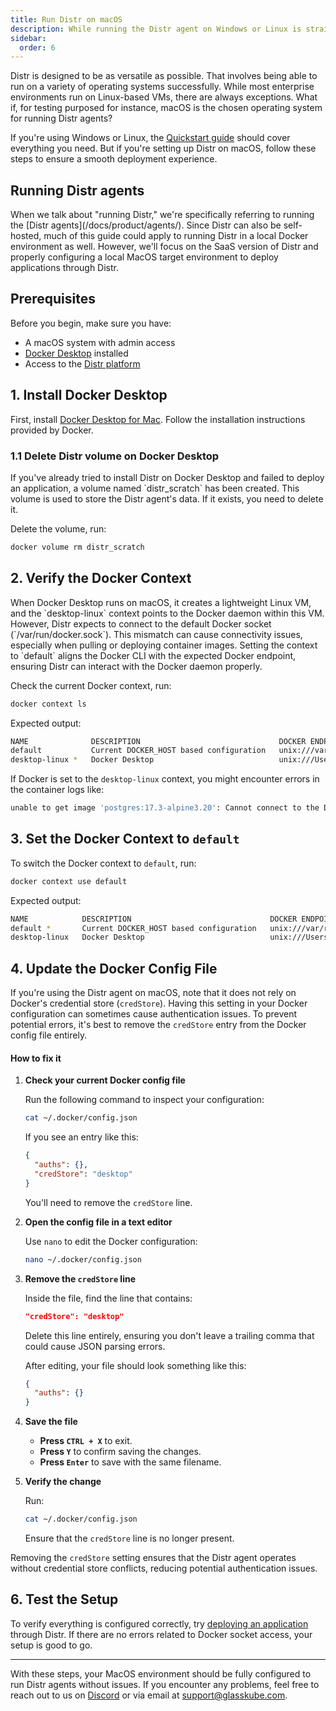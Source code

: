 ```yaml
---
title: Run Distr on macOS
description: While running the Distr agent on Windows or Linux is straightforward, macOS may require a few additional tweaks.
sidebar:
  order: 6
---
```



Distr is designed to be as versatile as possible. That involves being able to run on a variety of operating systems successfully. While most enterprise environments run on Linux-based VMs, there are always exceptions. What if, for testing purposed for instance, macOS is the chosen operating system for running Distr agents?

If you're using Windows or Linux, the [Quickstart guide](/docs/getting-started/quickstart/) should cover everything you need. But if you're setting up Distr on macOS, follow these steps to ensure a smooth deployment experience.

## Running Distr agents

<Aside type="note">
  When we talk about "running Distr," we're specifically referring to running
  the [Distr agents](/docs/product/agents/). Since Distr can also be
  self-hosted, much of this guide could apply to running Distr in a local Docker
  environment as well. However, we'll focus on the SaaS version of Distr and
  properly configuring a local MacOS target environment to deploy applications
  through Distr.
</Aside>

## Prerequisites

Before you begin, make sure you have:

- A macOS system with admin access
- [Docker Desktop](https://www.docker.com/products/docker-desktop/) installed
- Access to the [Distr platform](https://app.distr.sh/)

## 1. Install Docker Desktop

First, install [Docker Desktop for Mac](https://docs.docker.com/desktop/setup/install/mac-install/). Follow the installation instructions provided by Docker.

### 1.1 Delete Distr volume on Docker Desktop

<Aside type="note">
  If you've already tried to install Distr on Docker Desktop and failed to
  deploy an application, a volume named `distr_scratch` has been created. This
  volume is used to store the Distr agent's data. If it exists, you need to
  delete it.
</Aside>

Delete the volume, run:

```sh
docker volume rm distr_scratch
```

## 2. Verify the Docker Context

<Aside type="caution">
  When Docker Desktop runs on macOS, it creates a lightweight Linux VM, and the
  `desktop-linux` context points to the Docker daemon within this VM. However,
  Distr expects to connect to the default Docker socket
  (`/var/run/docker.sock`). This mismatch can cause connectivity issues,
  especially when pulling or deploying container images. Setting the context to
  `default` aligns the Docker CLI with the expected Docker endpoint, ensuring
  Distr can interact with the Docker daemon properly.
</Aside>

Check the current Docker context, run:

```sh
docker context ls
```

Expected output:

```sh
NAME              DESCRIPTION                               DOCKER ENDPOINT                                  ERROR
default           Current DOCKER_HOST based configuration   unix:///var/run/docker.sock
desktop-linux *   Docker Desktop                            unix:///Users/jakepage/.docker/run/docker.sock
```

If Docker is set to the `desktop-linux` context, you might encounter errors in the container logs like:

```sh
unable to get image 'postgres:17.3-alpine3.20': Cannot connect to the Docker daemon at unix:///Users/jakepage/.docker/run/docker.sock. Is the docker daemon running?
```

## 3. Set the Docker Context to `default`

To switch the Docker context to `default`, run:

```sh
docker context use default
```

Expected output:

```sh
NAME            DESCRIPTION                               DOCKER ENDPOINT                                  ERROR
default *       Current DOCKER_HOST based configuration   unix:///var/run/docker.sock
desktop-linux   Docker Desktop                            unix:///Users/jakepage/.docker/run/docker.sock
```

## 4. Update the Docker Config File

If you're using the Distr agent on macOS, note that it does not rely on Docker's credential store (`credStore`). Having this setting in your Docker configuration can sometimes cause authentication issues. To prevent potential errors, it's best to remove the `credStore` entry from the Docker config file entirely.

#### How to fix it

1. **Check your current Docker config file**

   Run the following command to inspect your configuration:

   ```sh
   cat ~/.docker/config.json
   ```

   If you see an entry like this:

   ```json
   {
     "auths": {},
     "credStore": "desktop"
   }
   ```

   You'll need to remove the `credStore` line.

2. **Open the config file in a text editor**

   Use `nano` to edit the Docker configuration:

   ```sh
   nano ~/.docker/config.json
   ```

3. **Remove the `credStore` line**

   Inside the file, find the line that contains:

   ```json
   "credStore": "desktop"
   ```

   Delete this line entirely, ensuring you don't leave a trailing comma that could cause JSON parsing errors.

   After editing, your file should look something like this:

   ```json
   {
     "auths": {}
   }
   ```

4. **Save the file**

   - **Press `CTRL + X`** to exit.
   - **Press `Y`** to confirm saving the changes.
   - **Press `Enter`** to save with the same filename.

5. **Verify the change**

   Run:

   ```sh
   cat ~/.docker/config.json
   ```

   Ensure that the `credStore` line is no longer present.

Removing the `credStore` setting ensures that the Distr agent operates without credential store conflicts, reducing potential authentication issues.

## 6. Test the Setup

To verify everything is configured correctly, try [deploying an application](/docs/guides/onboarding-a-docker-app/#creating-a-new-deployment) through Distr. If there are no errors related to Docker socket access, your setup is good to go.

---

With these steps, your MacOS environment should be fully configured to run Distr agents without issues. If you encounter any problems, feel free to reach out to us on [Discord](https://discord.gg/6qqBSAWZfW) or via email at support@glasskube.com.
